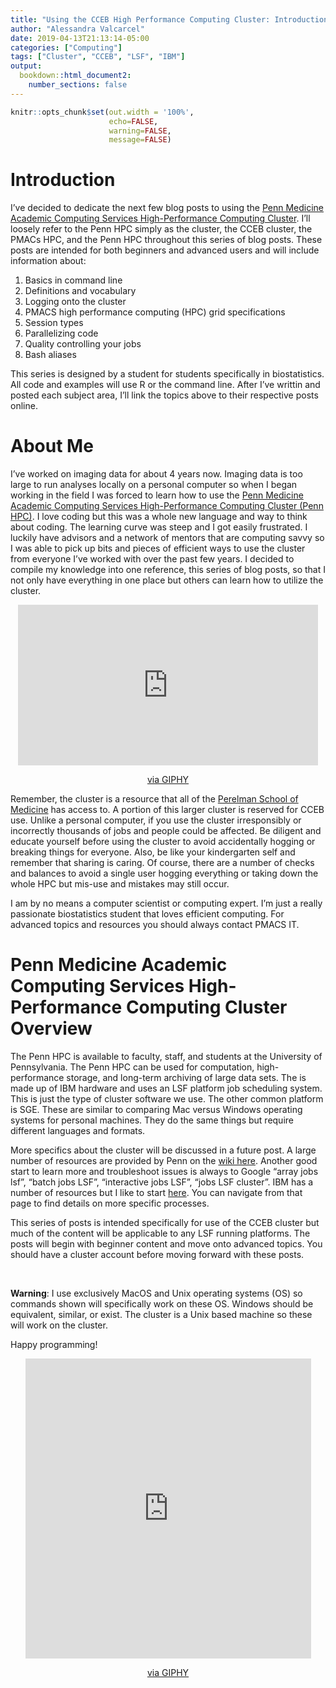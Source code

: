```yaml
---
title: "Using the CCEB High Performance Computing Cluster: Introduction"
author: "Alessandra Valcarcel"
date: 2019-04-13T21:13:14-05:00
categories: ["Computing"]
tags: ["Cluster", "CCEB", "LSF", "IBM"]
output: 
  bookdown::html_document2:
    number_sections: false
---
```


```r
knitr::opts_chunk$set(out.width = '100%', 
                      echo=FALSE, 
                      warning=FALSE, 
                      message=FALSE)
```

# Introduction

I've decided to dedicate the next few blog posts to using the [Penn Medicine Academic Computing Services High-Performance Computing Cluster](https://www.med.upenn.edu/hpc/). I'll loosely refer to the Penn HPC simply as the cluster, the CCEB cluster, the PMACs HPC, and the Penn HPC throughout this series of blog posts. These posts are intended for both beginners and advanced users and will include information about:

1. Basics in command line
2. Definitions and vocabulary
3. Logging onto the cluster
4. PMACS high performance computing (HPC) grid specifications
5. Session types
6. Parallelizing code
7. Quality controlling your jobs
8. Bash aliases

This series is designed by a student for students specifically in biostatistics. All code and examples will use R or the command line. After I've writtin and posted each subject area, I'll link the topics above to their respective posts online.

# About Me

I've worked on imaging data for about 4 years now. Imaging data is too large to run analyses locally on a personal computer so when I began working in the field I was forced to learn how to use the [Penn Medicine Academic Computing Services High-Performance Computing Cluster (Penn HPC)](https://www.med.upenn.edu/hpc/). I love coding but this was a whole new language and way to think about coding. The learning curve was steep and I got easily frustrated. I luckily have advisors and a network of mentors that are computing savvy so I was able to pick up bits and pieces of efficient ways to use the cluster from everyone I've worked with over the past few years. I decided to compile my knowledge into one reference, this series of blog posts, so that I not only have everything in one place but others can learn how to utilize the cluster.

<center>
<iframe src="https://giphy.com/embed/MCZ39lz83o5lC" width="480" height="257" frameBorder="0" class="giphy-embed" allowFullScreen></iframe><p><a href="https://giphy.com/gifs/MCZ39lz83o5lC">via GIPHY</a></p>
</center>

Remember, the cluster is a resource that all of the [Perelman School of Medicine](https://www.med.upenn.edu/) has access to. A portion of this larger cluster is reserved for CCEB use. Unlike a personal computer, if you use the cluster irresponsibly or incorrectly thousands of jobs and people could be affected. Be diligent and educate yourself before using the cluster to avoid accidentally hogging or breaking things for everyone. Also, be like your kindergarten self and remember that sharing is caring. Of course, there are a number of checks and balances to avoid a single user hogging everything or taking down the whole HPC but mis-use and mistakes may still occur. 

I am by no means a computer scientist or computing expert. I'm just a really passionate biostatistics student that loves efficient computing. For advanced topics and resources you should always contact PMACS IT.

# Penn Medicine Academic Computing Services High-Performance Computing Cluster Overview

The Penn HPC is available to faculty, staff, and students at the University of Pennsylvania. The Penn HPC can be used for computation, high-performance storage, and long-term archiving of large data sets. The is made up of IBM hardware and uses an LSF platform job scheduling system. This is just the type of cluster software we use. The other common platform is SGE. These are similar to comparing Mac versus Windows operating systems for personal machines. They do the same things but require different languages and formats. 

More specifics about the cluster will be discussed in a future post. A large number of resources are provided by Penn on the [wiki here](https://dbe.med.upenn.edu/secure/wiki/index.php?title=Getting_Started). Another good start to learn more and troubleshoot issues is always to Google "array jobs lsf", "batch jobs LSF", "interactive jobs LSF", "jobs LSF cluster". IBM has a number of resources but I like to start [here](https://www.ibm.com/support/knowledgecenter/en/SSWRJV_10.1.0/lsf_welcome/lsf_kc_get_started.html). You can navigate from that page to find details on more specific processes.

This series of posts is intended specifically for use of the CCEB cluster but much of the content will be applicable to any LSF running platforms. The posts will begin with beginner content and move onto advanced topics. You should have a cluster account before moving forward with these posts.

<br>

__Warning__: I use exclusively MacOS and Unix operating systems (OS) so commands shown will specifically work on these OS. Windows should be equivalent, similar, or exist. The cluster is a Unix based machine so these will work on the cluster.

Happy programming!

<center>
<iframe src="https://giphy.com/embed/3oKIPnAiaMCws8nOsE" width="457" height="480" frameBorder="0" class="giphy-embed" allowFullScreen></iframe><p><a href="https://giphy.com/gifs/cat-kitten-computer-3oKIPnAiaMCws8nOsE">via GIPHY</a></p>
</center>

